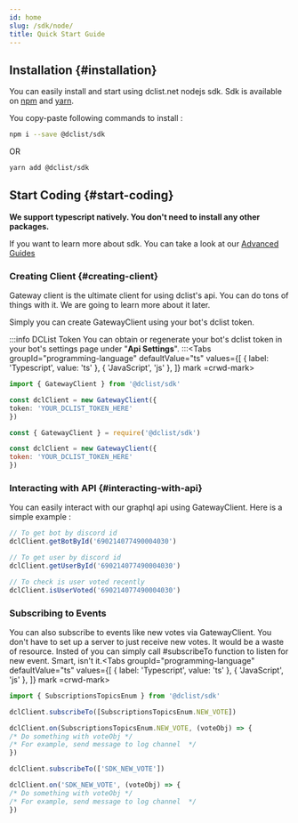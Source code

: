 ```yaml
---
id: home
slug: /sdk/node/
title: Quick Start Guide
---
```



## Installation {#installation}

You can easily install and start using dclist.net nodejs sdk. Sdk is available on [npm](https://www.npmjs.com/) and [yarn](https://classic.yarnpkg.com).

You copy-paste following commands to install :


```bash
npm i --save @dclist/sdk
```

OR

```bash
yarn add @dclist/sdk
```

## Start Coding {#start-coding}

**We support typescript natively. You don't need to install any other packages.**

If you want to learn more about sdk. You can take a look at our [Advanced Guides](sdk/node/advanced)

### Creating Client {#creating-client}

Gateway client is the ultimate client for using dclist's api. You can do tons of things with it. We are going to learn more about it later.

Simply you can create GatewayClient using your bot's dclist token.

:::info DCList Token You can obtain or regenerate your bot's dclist token in your bot's settings page under "**Api Settings**". :::<Tabs groupId="programming-language" defaultValue="ts" values={[
{ label: 'Typescript', value: 'ts' },
{ 'JavaScript', 'js' }, ]} mark =crwd-mark>
<TabItem value="ts">

```ts
import { GatewayClient } from '@dclist/sdk'

const dclClient = new GatewayClient({
token: 'YOUR_DCLIST_TOKEN_HERE'
})
```

</TabItem>
<TabItem value="js">

```js
const { GatewayClient } = require('@dclist/sdk')

const dclClient = new GatewayClient({
token: 'YOUR_DCLIST_TOKEN_HERE'
})
```

</TabItem>
</Tabs>

### Interacting with API {#interacting-with-api}

You can easily interact with our graphql api using GatewayClient. Here is a simple example :

```ts
// To get bot by discord id
dclClient.getBotById('690214077490004030')

// To get user by discord id
dclClient.getUserById('690214077490004030')

// To check is user voted recently
dclClient.isUserVoted('690214077490004030')
```

### Subscribing to Events

You can also subscribe to events like new votes via GatewayClient. You don't have to set up a server to just receive new votes. It would be a waste of resource. Insted of you can simply call #subscribeTo function to listen for new event. Smart, isn't it.<Tabs groupId="programming-language" defaultValue="ts" values={[
{ label: 'Typescript', value: 'ts' },
{ 'JavaScript', 'js' }, ]} mark =crwd-mark>
<TabItem value="ts">

```ts
import { SubscriptionsTopicsEnum } from '@dclist/sdk'

dclClient.subscribeTo([SubscriptionsTopicsEnum.NEW_VOTE])

dclClient.on(SubscriptionsTopicsEnum.NEW_VOTE, (voteObj) => {
/* Do something with voteObj */
/* For example, send message to log channel  */
})
```

</TabItem>
<TabItem value="js">

```js
dclClient.subscribeTo(['SDK_NEW_VOTE'])

dclClient.on('SDK_NEW_VOTE', (voteObj) => {
/* Do something with voteObj */
/* For example, send message to log channel  */
})
```

</TabItem>
</Tabs>
